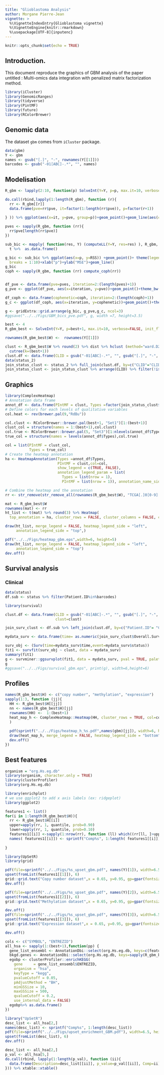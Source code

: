 ---
title: "Glioblastoma Analysis"
author: Morgane Pierre-Jean
vignette: >
  %\VignetteIndexEntry{Glioblastoma vignette}
  %\VignetteEngine{knitr::rmarkdown}
  %\usepackage[UTF-8]{inputenc}
---

```{r setup, include=FALSE}
knitr::opts_chunk$set(echo = TRUE)
```

## Introduction.
This document reproduce the graphics of GBM analysis of the paper untitled : Multi-omics data integration with penalized matrix factorization method.


```{r, message=FALSE}
library(iCluster)
library(GenomicRanges)
library(tidyverse)
library(PintMF)
library(future)
library(RColorBrewer)
```


## Genomic data

The dataset `gbm` comes from `iCluster` package.

```{r, genomic_data}
data(gbm)
Y <- gbm
names <- gsub("[.]", "-", rownames(Y[[1]]))
barcodes <- gsub("-01[ABC]-.*", "", names)
```




## Modelisation

```{r, model, message =FALSE, eval=FALSE}

R_gbm <- lapply(2:10, function(p) SolveInt(Y=Y, p=p, max.it=10, verbose=FALSE, init_flavor="snf", flavor_mod="glmnet"))
```

```{r, eval=FALSE}
do.call(rbind,lapply(1:length(R_gbm), function (r){
  rr <- R_gbm[[r]]
  data.frame(pve=rr$pve, it=factor(1:length(rr$pve)), p=factor(r+1))
  
} )) %>% ggplot(aes(x=it, y=pve, group=p))+geom_point()+geom_line(aes(col=p))+theme_bw()
```

```{r, crit, eval=FALSE}
pves <- sapply(R_gbm, function (rr){
  rr$pve[length(rr$pve)]
})

sub_bic <- mapply( function(res, Y) (computeLL(Y=Y, res=res) ), R_gbm, list(Y)) %>%
  t %>%  as.data.frame()

g_bic <- sub_bic %>% ggplot(aes(x=p, y=RSS)) +geom_point()+ theme(legend.position="bottom")+scale_x_continuous()+theme_bw()+theme_bw()+ theme(legend.position="bottom")+scale_x_continuous(
  breaks = 1:10)+xlab("p")+ylab("MSE")+geom_line()
g_bic
coph <- sapply(R_gbm, function (rr) compute_coph(rr))


df_pve <- data.frame(pve=pves, iteration=2:(length(pves)+1))
g_pve <- ggplot(df_pve, aes(x=iteration, y=pve))+geom_point()+theme_bw()+geom_line()+scale_x_continuous(breaks=1:10)+xlab("p")

df_coph <- data.frame(cophenetic=coph, iteration=2:(length(coph)+1))
g_c <- ggplot(df_coph, aes(x=iteration, y=cophenetic))+geom_point()+theme_bw()+geom_line()+scale_x_continuous(breaks=1:10)+xlab("p")

g <- gridExtra::grid.arrange(g_bic, g_pve,g_c, ncol=3)
#ggsave("../../Figs/GBM_bics_pve.pdf", g, width =7, height=3.5)
```



```{r, select_model}
best <- 4
R_gbm_best <- SolveInt(Y=Y, p=best+1, max.it=10, verbose=FALSE, init_flavor="snf", flavor_mod="glmnet")

rownames(R_gbm_best$W) <-  rownames(Y[[1]])

clust <- R_gbm_best$W %>% round(2) %>% dist %>% hclust (method="ward.D2") %>%
  cutree(k=(best+1))
clust.df <- data.frame(CLID = gsub("-01[ABC]-.*", "", gsub("[.]", "-", names(clust))),clust=clust)
data(status_2)
join_status_clust <- status_2 %>% full_join(clust.df, by=c("CLID"="CLID"))
join_status_clust <- join_status_clust %>% arrange(CLID) %>% filter(!is.na(clust))%>% mutate(Subtype=ifelse(is.na(Subtype), "NA", Subtype))
```

## Graphics

```{r}
library(ComplexHeatmap)
# Annotation data frame
annot_df <- data.frame(PIntMF = clust, Types =factor(join_status_clust$Subtype, levels = c("NA", "PN", "MES", "CL", "NL")))
# Define colors for each levels of qualitative variables
col.heat <- rev(brewer.pal(9,"RdBu"))

col.clust <- RColorBrewer::brewer.pal(best+1, "Set1")[1:(best+1)]
clust_col = structure(names = 1:(best+1),col.clust)
col.true <- RColorBrewer::brewer.pal(5, "Set3")[1:nlevels(annot_df$Types)]
true_col = structure(names = levels(annot_df$Types),col.true)

col = list(PIntMF = clust_col,
           Types = true_col)
# Create the heatmap annotation
ha <- HeatmapAnnotation(Types =annot_df$Types,
                        PIntMF = clust,col=col,
                        show_legend = c(TRUE, FALSE),
                        annotation_legend_param = list(
                          Types = list(nrow = 1),
                          PIntMF = list(nrow = 1)), annotation_name_side = "left")

# Combine the heatmap and the annotation
rr <- str_remove(str_remove_all(rownames(R_gbm_best$W), "TCGA[.]0[0-9][.]"), "[.].*")

mat <- R_gbm_best$W
rownames(mat) <- rr
ht_list <- t(mat) %>% round(3) %>% Heatmap(
  top_annotation = ha, cluster_rows = FALSE, cluster_columns = FALSE, col=col.heat, column_names_gp = gpar(fontsize = 8), name = "W values", heatmap_legend_param = list(direction = "horizontal"), column_split = clust)

draw(ht_list, merge_legend = FALSE, heatmap_legend_side = "left",
     annotation_legend_side = "top",)


```

```{r, eval=FALSE}
pdf("../../Figs/heatmap_gbm.eps",width=6, height=5)
draw(ht_list, merge_legend = FALSE, heatmap_legend_side = "left",
     annotation_legend_side = "top")
dev.off()
```


## Survival analysis

### Clinical
```{r, clinical_data}
data(status)
df.sub <- status %>% filter(Patient.ID%in%barcodes)
```

```{r}
library(survival)

clust.df <- data.frame(CLID = gsub("-01[ABC]-.*", "", gsub("[.]", "-", names(clust))),
                       clust=clust)

join_surv_clust <- df.sub %>% left_join(clust.df, by=c("Patient.ID"= "CLID"))

mydata_surv <- data.frame(time= as.numeric(join_surv_clust$Overall.Survival..Months.), status=as.numeric(as.factor(join_surv_clust$Overall.Survival.Status))%%2, clust=join_surv_clust$clust)

surv_obj <- (Surv(time=mydata_surv$time,event=mydata_surv$status))
fit1 <- survfit(surv_obj ~ clust, data = mydata_surv)
summary(fit1)
g <- survminer::ggsurvplot(fit1, data = mydata_surv, pval = TRUE, palette = "Set1",ggtheme = theme_bw(),pval.coord = c(75, 1),xlab='Time (months)')
g
#ggsave("../../Figs/survival_gbm.eps", print(g), width=6,height=6)
```

## Profiles
```{r, eval=FALSE}
names(R_gbm_best$H) <- c("copy number", "methylation", "expression")
sapply(1:3, function (jj){
  HH <- R_gbm_best$H[[jj]]
  nn <- names(R_gbm_best$H)[jj]
  rownames(HH) <-  1:(best+1)
  heat_map_h <- ComplexHeatmap::Heatmap(HH, cluster_rows = TRUE, col=col.heat, name = sprintf("H %s", nn),  column_names_gp = gpar(fontsize = c(2)),   row_names_gp = gpar(col =col.clust, fontsize = c(15),fontface = "bold"), heatmap_legend_param = list(direction = "horizontal", scale=FALSE)
  )
  
  pdf(sprintf("../../Figs/heatmap_h_%s.pdf",names(gbm)[jj]), width=6, height=5)
  draw(heat_map_h, merge_legend = FALSE, heatmap_legend_side = "bottom",)
  dev.off()
})
```





## Best features
```{r}

organism = "org.Hs.eg.db"
library(organism, character.only = TRUE)
library(clusterProfiler)
library(org.Hs.eg.db)

library(enrichplot)
# we use ggplot2 to add x axis labels (ex: ridgeplot)
library(ggplot2)

features1 <- list()
for(i in 1:length(R_gbm_best$H)){
  rr <- R_gbm_best$H[[i]]
  upper=apply(rr, 1, quantile, prob=0.90)
  lower=apply(rr, 1, quantile, prob=0.10)
  features1[[i]] <-sapply(1:nrow(rr), function (ll) which((rr[ll, ]>upper[ll]) |(rr[ll, ]<lower[ll])) %>% names)
  names( features1[[i]]) <- sprintf("Comp%s", 1:length( features1[[i]]))
  
}
```

```{r, eval=FALSE}
library(UpSetR)
library(grid)

pdf(file=sprintf("../../Figs/%s_upset_gbm.pdf", names(Y)[1]), width=6.5, height=3) # or other device
upset(fromList(features1[[1]]), 6)
grid::grid.text("Copy number dataset",x = 0.65, y=0.95, gp=gpar(fontsize=10))
dev.off()

pdf(file=sprintf("../../Figs/%s_upset_gbm.pdf", names(Y)[2]), width=6.5, height=3) # or other device
upset(fromList(features1[[2]]), 6)
grid::grid.text("Methylation dataset",x = 0.65, y=0.95, gp=gpar(fontsize=10))

dev.off()
pdf(file=sprintf("../../Figs/%s_upset_gbm.pdf", names(Y)[3]), width=6.5, height=3) # or other device
upset(fromList(features1[[3]]), 6)
grid::grid.text("Expression dataset",x = 0.65, y=0.95, gp=gpar(fontsize=10))

dev.off()

```

```{r, pathways, eval=FALSE}
cols <- c("SYMBOL", "ENTREZID")
all_hsa <- sapply(1:(best+1),function(pp) {
  gene_list_ensembl <- AnnotationDbi::select(org.Hs.eg.db, keys=c(features1[[1]][[pp]], features1[[2]][[pp]], features1[[3]][[pp]]) %>% unique, columns=cols, keytype="SYMBOL")
  bkgd.genes <- AnnotationDbi::select(org.Hs.eg.db, keys=sapply(R_gbm_best$H, colnames) %>% unlist %>% unique , columns=cols, keytype="SYMBOL")
  egobp <- clusterProfiler::enrichKEGG(
    gene     = gene_list_ensembl$ENTREZID,
    organism = "hsa",
    keyType = "kegg",
    pvalueCutoff = 0.05,
    pAdjustMethod = "BH",
    minGSSize = 10,
    maxGSSize = 500,
    qvalueCutoff = 0.2,
    use_internal_data = FALSE)
  egobp%>% as.data.frame()
})

```
```{r, save, eval=FALSE}
library("UpSetR")
desc_list <- all_hsa[2,]
names(desc_list) <- sprintf("Comp%s", 1:length(desc_list))
pdf(file=sprintf("../../Figs/upset_enrichment_GBM.pdf"), width=6.5, height=3) # or other device
upset(fromList(desc_list), 6)
dev.off()
```

```{r, eval=FALSE}
desc_list <- all_hsa[2,]
p_val <- all_hsa[5,]
do.call(rbind, lapply(1:length(p_val), function (ii){
  data.frame(Description=desc_list[[ii]], p_value=p_val[[ii]], Comp=ii)
})) %>% xtable::xtable()
```
